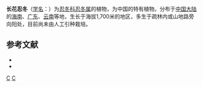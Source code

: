 {{Speciesbox 
| genus = Lonicera
| species = longiflora
| authority = (Lindl.) DC.
}}

'''长花忍冬'''（[[学名|学名]]：{{lang|la|''Lonicera longiflora''}}）为[[忍冬科|忍冬科]][[忍冬属|忍冬属]]的植物，为中国的特有植物。分布于[[中国大陆|中国大陆]]的[[海南|海南]]、[[广东|广东]]、[[云南|云南]]等地，生长于海拔1,700米的地区，多生于疏林内或山地路旁向阳处，目前尚未由人工引种栽培。

== 参考文献 ==
<div class="references-small">
* {{cite web| url =http://www.bioinfo.cn/db05/KmzwSpecies.php?action=view&id=3508| title =长花忍冬| work =《中国高等植物数据库全库》| publisher =中国科学院微生物研究所| author =昆明植物研究所| accessdate =2009-02-24| deadurl =yes| archiveurl =https://web.archive.org/web/20160305063907/http://www.bioinfo.cn/db05/KmzwSpecies.php?action=view&id=3508| archivedate =2016-03-05}}
* {{cite web |title=Lonicera longiflora 长花忍冬 |url=http://www.cfh.ac.cn/38748.sp |website=中园自然标本馆}}
</div>
{{Taxonbar|from=Q15226557}}

[[Category:忍冬属|C]]
[[Category:中國特有植物|C]]